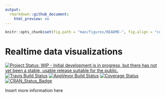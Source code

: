 ```yaml
---
output:
  rmarkdown::github_document:
    html_preview: no
---
```


```r
knitr::opts_chunk$set(fig.path = "man/figures/README-", fig.align = "center")
```

<!--- README.md is generated from README.Rmd. Please edit that file -->

# Realtime data visualizations

[![Project Status: WIP - Initial development is in progress, but there has not yet been a stable, usable release suitable for the public.](http://www.repostatus.org/badges/latest/wip.svg)](http://www.repostatus.org/#wip)
[![Travis Build Status](https://img.shields.io/travis/ropensci/realtime/master.svg?label=Mac%20OSX%20%26%20Linux)](https://travis-ci.org/ropensci/realtime)
[![AppVeyor Build Status](https://img.shields.io/appveyor/ci/ropensci/realtime/master.svg?label=Windows)](https://ci.appveyor.com/project/ropensci/realtime)
[![Coverage Status](https://codecov.io/github/ropensci/realtime/coverage.svg?branch=master)](https://codecov.io/github/ropensci/realtime?branch=master)
[![CRAN_Status_Badge](http://www.r-pkg.org/badges/version/ropensci)](https://CRAN.R-project.org/package=ropensci)

Insert more information here
